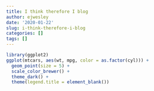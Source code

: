 ```yaml
---
title: I think therefore I blog
author: ejwesley
date: '2020-01-22'
slug: i-think-therefore-i-blog
categories: []
tags: []
---
```


```r
library(ggplot2)
ggplot(mtcars, aes(wt, mpg, color = as.factor(cyl))) + 
  geom_point(size = 5) +
  scale_color_brewer() +
  theme_dark() +
  theme(legend.title = element_blank())
```

